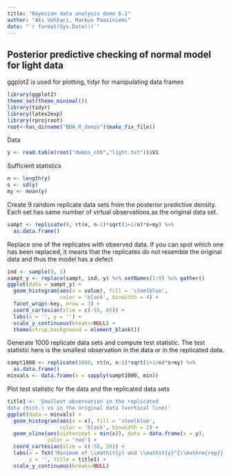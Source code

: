 ```yaml
---
title: "Bayesian data analysis demo 6.1"
author: "Aki Vehtari, Markus Paasiniemi"
date: "`r format(Sys.Date())`"
---
```

## Posterior predictive checking of normal model for light data

ggplot2 is used for plotting, tidyr for manipulating data frames

```r
library(ggplot2)
theme_set(theme_minimal())
library(tidyr)
library(latex2exp)
library(rprojroot)
root<-has_dirname("BDA_R_demos")$make_fix_file()
```

Data

```r
y <- read.table(root("demos_ch6","light.txt"))$V1
```

Sufficient statistics

```r
n <- length(y)
s <- sd(y)
my <- mean(y)
```

Create 9 random replicate data sets from the posterior
predictive density.
Each set has same number of virtual observations as the
original data set.

```r
sampt <- replicate(9, rt(n, n-1)*sqrt(1+1/n)*s+my) %>%
  as.data.frame()
```

Replace one of the replicates with observed data.
If you can spot which one has been replaced, it means
that the replicates do not resemble the original data
and thus the model has a defect

```r
ind <- sample(9, 1)
sampt_y <- replace(sampt, ind, y) %>% setNames(1:9) %>% gather()
ggplot(data = sampt_y) +
  geom_histogram(aes(x = value), fill = 'steelblue',
                 color = 'black', binwidth = 4) +
  facet_wrap(~key, nrow = 3) +
  coord_cartesian(xlim = c(-55, 65)) +
  labs(x = '', y = '') +
  scale_y_continuous(breaks=NULL) +
  theme(strip.background = element_blank())
```

Generate 1000 replicate data sets and compute test statistic. The
test statistic here is the smallest observation in the data or in
the replicated data.

```r
sampt1000 <- replicate(1000, rt(n, n-1)*sqrt(1+1/n)*s+my) %>%
  as.data.frame()
minvals <- data.frame(x = sapply(sampt1000, min))
```

Plot test statistic for the data and the replicated data sets

```r
title1 <- 'Smallest observation in the replicated
data (hist.) vs in the original data (vertical line)'
ggplot(data = minvals) +
  geom_histogram(aes(x = x), fill = 'steelblue',
                 color = 'black', binwidth = 2) +
  geom_vline(aes(xintercept = min(x)), data = data.frame(x = y),
             color = 'red') +
  coord_cartesian(xlim = c(-50, 20)) +
  labs(x = TeX('Minimum of \\mathit{y} and \\mathit{y}^{\\mathrm{rep}}'),
       y = '', title = title1) +
  scale_y_continuous(breaks=NULL)
```

